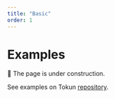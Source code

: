 ```yaml
---
title: "Basic"
order: 1
---
```


# Examples

🚧 The page is under construction.

See examples on Tokun [repository](https://github.com/bartoszrajchert/tokun/tree/main/examples).

